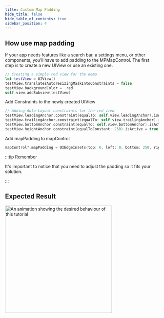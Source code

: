 ```yaml
---
title: Custom Map Padding
hide_title: false
hide_table_of_contents: true
sidebar_position: 4
---
```


## How use map padding

If your app needs features like a search bar, a settings menu, or other components,
 you'll have to add padding to the MPMapControl. The first step is to create a new UIView or use an existing one.

```swift
// Creating a simple red view for the demo
let testView = UIView()
testView.translatesAutoresizingMaskIntoConstraints = false
testView.backgroundColor = .red
self.view.addSubview(testView)
```

Add Constraints to the newly created UIView

```swift
// Adding Auto Layout constraints for the red view
testView.leadingAnchor.constraint(equalTo: self.view.leadingAnchor).isActive = true
testView.trailingAnchor.constraint(equalTo: self.view.trailingAnchor).isActive = true
testView.bottomAnchor.constraint(equalTo: self.view.bottomAnchor).isActive = true
testView.heightAnchor.constraint(equalToConstant: 250).isActive = true
```

Add mapPadding to mapControl

```swift
mapControl?.mapPadding = UIEdgeInsets(top: 0, left: 0, bottom: 250, right: 0) 
```

:::tip Remember

It's important to notice that you need to adjust the padding so it fits your solution.

:::


## Expected Result

<img src="/img/getting-started/ios-map-padding.png" alt="An animation showing the desired behaviour of this tutorial" width="350"/>
